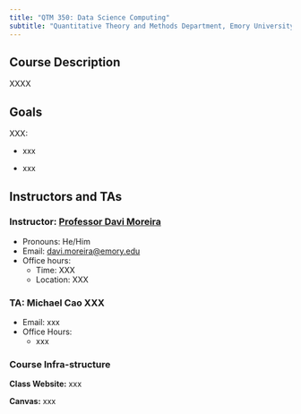 ```yaml
---
title: "QTM 350: Data Science Computing"
subtitle: "Quantitative Theory and Methods Department, Emory University"
---
```


## Course Description

XXXX

## Goals

XXX:

-   xxx

-   xxx

## Instructors and TAs

### Instructor: [Professor Davi Moreira](https://davi-moreira.github.io)

-   Pronouns: He/Him
-   Email: [davi.moreira\@emory.edu](mailto:davi.moreira@emory.edu)
-   Office hours:
    -   Time: XXX
    -   Location: XXX

### TA: Michael Cao XXX 

-   Email: xxx
-   Office Hours:
    -   xxx

### Course Infra-structure

**Class Website:** xxx

**Canvas:** xxx


